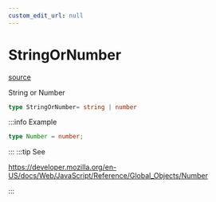 ```yaml
---
custom_edit_url: null
---
```


# StringOrNumber
<div className="doc-side">
<div className="doc-main-source">

[source](https://github.com/naver/typedoc-to-mdx/blob/0200f05/dummy-project/typedef/DummyTypedef.ts#L10)

</div>
</div>

<div className="doc-subtitle">

String or Number

</div>

```ts
type StringOrNumber= string | number
```

:::info Example

```ts
type Number = number;
```

:::
:::tip See

https://developer.mozilla.org/en-US/docs/Web/JavaScript/Reference/Global_Objects/Number

:::